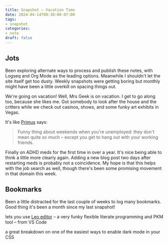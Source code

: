 ```yaml
---
title: Snapshot – Vacation Time
date: 2024-04-14T08:30:00-07:00
tags:
- snapshot
categories:
- note
draft: false
---
```


## Jots

Been exploring alternate ways to process and publish these notes, with Logseq
and Org Mode as the leading options. Meanwhile I shouldn't let the site itself
get too dusty. Weekly snapshots were getting boring but monthly might have been
a little overkill on spacing things out.

We're going on vacation! Well, Mrs Geek is on vacation. I get to go along too,
because she likes me. Got somebody to look after the house and the critters
while we check out casinos, shows, and some funky art exhibits in Vegas.

It's like [Primus](https://song.link/i/927512016) says:

> Funny thing about weekends when you're unemployed: they don't mean quite so
> much – except you get to hang out with your working friends.

Finally on ADHD meds for the first time in over a year. It's nice being able to
think a little more clearly again. Adding a new blog post two days after
restarting meds is probably not a coincidence. My hope is that this helps with
the job search as well, though there's been some promising movement in that
domain this week.


## Bookmarks

Been a little distracted for the last couple of weeks to log many bookmarks.
Good thing it's been a month since my last snapshot!

<Bookmark
  href="https://github.com/boltex/leointeg"
  title="boltex/leointeg">
lets you use [Leo editor](https://leo-editor.github.io/leo-editor/) – a very funky flexible literate programming and PKM tool – from VS Code
</Bookmark>

<Bookmark
  href="https://weblog.anniegreens.lol/2024/04/what-ive-learned-about-css-color-scheme-and-system-color"
  title="Apple Annie’s Weblog · What I've learned about CSS `color-scheme` and friends.">
a great breakdown on one of the easiest ways to enable dark mode in your CSS
</Bookmark>
